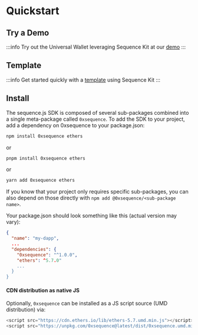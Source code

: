 # Quickstart

## Try a Demo

:::info
Try out the Universal Wallet leveraging Sequence Kit at our [demo](https://0xsequence.github.io/kit/)
:::

## Template

:::info
Get started quickly with a [template](https://github.com/0xsequence/kit/tree/master/examples/react) using Sequence Kit
:::

## Install

The sequence.js SDK is composed of several sub-packages combined into a single meta-package called `0xsequence`.
To add the SDK to your project, add a dependency on 0xsequence to your package.json:

```sh
npm install 0xsequence ethers
```

or

```sh
pnpm install 0xsequence ethers
```

or

```sh
yarn add 0xsequence ethers
```

If you know that your project only requires specific sub-packages, you can also depend on those directly with
`npm add @0xsequence/<sub-package name>`.

Your package.json should look something like this (actual version may vary):

```json
{
  "name": "my-dapp",
  ...
  "dependencies": {
    "0xsequence": "^1.0.0",
    "ethers": ^5.7.0"
    ...
  }
}
```

#### CDN distribution as native JS

Optionally, `0xsequence` can be installed as a JS script source (UMD distribution) via:

```js
<script src="https://cdn.ethers.io/lib/ethers-5.7.umd.min.js"></script>
<script src="https://unpkg.com/0xsequence@latest/dist/0xsequence.umd.min.js"></script>
```
